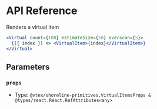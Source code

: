 # API Reference

Renders a virtual item

```jsx
<Virtual count={100} estimateSize={50} overscan={5}>
  {({ index }) => <VirtualItem>{index}</VirtualItem>}
</Virtual>
```

## Parameters

### `props`

- Type: `@vtex/shoreline-primitives.VirtualItemsProps & @types/react.React.RefAttributes<any>`
